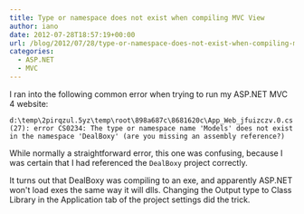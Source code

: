 ```yaml
---
title: Type or namespace does not exist when compiling MVC View
author: iano
date: 2012-07-28T18:57:19+00:00
url: /blog/2012/07/28/type-or-namespace-does-not-exist-when-compiling-mvc-view/
categories:
  - ASP.NET
  - MVC
---
```


I ran into the following common error when trying to run my ASP.NET MVC 4 website:

`d:\temp\2pirqzul.5yz\temp\root\898a687c\8681620c\App_Web_jfuizczv.0.cs(27): error CS0234: The type or namespace name 'Models' does not exist in the namespace 'DealBoxy' (are you missing an assembly reference?)`

While normally a straightforward error, this one was confusing, because I was certain that I had referenced the `DealBoxy` project correctly.

It turns out that DealBoxy was compiling to an exe, and apparently ASP.NET won't load exes the same way it will dlls. Changing the Output type to Class Library in the Application tab of the project settings did the trick.
